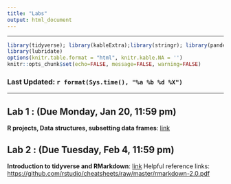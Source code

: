 ```yaml
---
title: "Labs"
output: html_document
---
```

---
```r
library(tidyverse); library(kableExtra);library(stringr); library(pander)
library(lubridate)
options(knitr.table.format = "html", knitr.kable.NA = '') 
knitr::opts_chunk$set(echo=FALSE, message=FALSE, warning=FALSE) 
```

### Last Updated: `r format(Sys.time(), "%a %b %d %X")` {.tabset .tabset-fade .tabset-pills}

***

## Lab 1 : (Due Monday, Jan 20, 11:59 pm)

**R projects, Data structures, subsetting data frames**: [link](labs/lab1/code/01_baseR.html){target="_blank"}

## Lab 2 : (Due Tuesday, Feb 4, 11:59 pm)

**Introduction to tidyverse and RMarkdown**: [link](labs/lab2/lab2.html){target="_blank"}
Helpful reference links:
<https://github.com/rstudio/cheatsheets/raw/master/rmarkdown-2.0.pdf>{target="_blank"}


  
